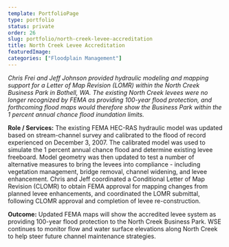 ```yaml
---
template: PortfolioPage
type: portfolio
status: private
order: 26
slug: portfolio/north-creek-levee-accreditation
title: North Creek Levee Accreditation
featuredImage: 
categories: ["Floodplain Management"]
---
```


_Chris Frei and Jeff Johnson provided hydraulic modeling and mapping support for a Letter of Map Revision (LOMR) within the North Creek Business Park in Bothell, WA. The existing North Creek levees were no longer recognized by FEMA as providing 100-year flood protection, and forthcoming flood maps would therefore show the Business Park within the 1 percent annual chance flood inundation limits._  
  
**Role / Services:** The existing FEMA HEC-RAS hydraulic model was updated based on stream-channel survey and calibrated to the flood of record experienced on December 3, 2007. The calibrated model was used to simulate the 1 percent annual chance flood and determine existing levee freeboard. Model geometry was then updated to test a number of alternative measures to bring the levees into compliance - including vegetation management, bridge removal, channel widening, and levee enhancement. Chris and Jeff coordinated a Conditional Letter of Map Revision (CLOMR) to obtain FEMA approval for mapping changes from planned levee enhancements, and coordinated the LOMR submittal, following CLOMR approval and completion of levee re-construction.  
  
**Outcome:** Updated FEMA maps will show the accredited levee system as providing 100-year flood protection to the North Creek Business Park. WSE continues to monitor flow and water surface elevations along North Creek to help steer future channel maintenance strategies.